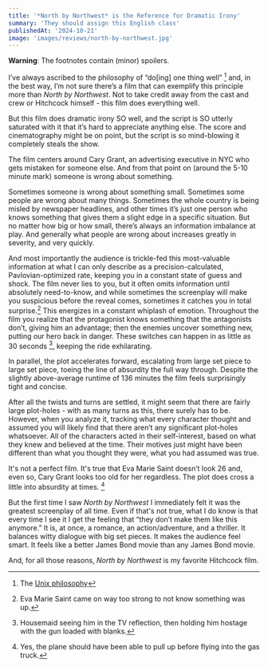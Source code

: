 ```yaml
---
title: '*North by Northwest* is the Reference for Dramatic Irony'
summary: 'They should assign this English class'
publishedAt: '2024-10-21'
image: 'images/reviews/north-by-northwest.jpg'
---
```

**Warning**: The footnotes contain (minor) spoilers.

I’ve always ascribed to the philosophy of “do[ing] one thing well” [^1] and, in the best way, I’m not sure there’s a film that can exemplify this principle more than *North by Northwest*.  Not to take credit away from the cast and crew or Hitchcock himself - this film does everything well.  

But this film does dramatic irony SO well, and the script is SO utterly saturated with it that it’s hard to appreciate anything else.  The score and cinematography might be on point, but the script is so mind-blowing it completely steals the show.

The film centers around Cary Grant, an advertising executive in NYC who gets mistaken for someone else.  And from that point on (around the 5-10 minute mark) someone is wrong about something.  

Sometimes someone is wrong about something small.  Sometimes some people are wrong about many things.  Sometimes the whole country is being misled by newspaper headlines, and other times it’s just one person who knows something that gives them a slight edge in a specific situation.  But no matter how big or how small, there’s always an information imbalance at play.  And generally what people are wrong about increases greatly in severity, and very quickly.  

And most importantly the audience is trickle-fed this most-valuable information at what I can only describe as a precision-calculated, Pavlovian-optimized rate, keeping you in a constant state of guess and shock.  The film never lies to you, but it often omits information until absolutely need-to-know, and while sometimes the screenplay will make you suspicious before the reveal comes, sometimes it catches you in total surprise.[^2]  This energizes in a constant whiplash of emotion.  Throughout the film you realize that the protagonist knows something that the antagonists don’t, giving him an advantage; then the enemies uncover something new, putting our hero back in danger.  These switches can happen in as little as 30 seconds [^3], keeping the ride exhilarating.

In parallel, the plot accelerates forward, escalating from large set piece to large set piece, toeing the line of absurdity the full way through.  Despite the slightly above-average runtime of 136 minutes the film feels surprisingly tight and concise.  

After all the twists and turns are settled, it might seem that there are fairly large plot-holes - with as many turns as this, there surely has to be.  However, when you analyze it, tracking what every character thought and assumed you will likely find that there aren’t any significant plot-holes whatsoever.  All of the characters acted in their self-interest, based on what they knew and believed at the time.  Their motives just might have been different than what you thought they were, what you had assumed was true.

It's not a perfect film.  It's true that Eva Marie Saint doesn’t look 26 and, even so, Cary Grant looks too old for her regardless.  The plot does cross a little into absurdity at times. [^4]

But the first time I saw *North by Northwest* I immediately felt it was the greatest screenplay of all time.  Even if that's not true, what I do know is that every time I see it I get the feeling that “they don’t make them like this anymore.”  It is, at once, a romance, an action/adventure, and a thriller.  It balances witty dialogue with big set pieces.  It makes the audience feel smart.  It feels like a better James Bond movie than any James Bond movie.

And, for all those reasons, *North by Northwest* is my favorite Hitchcock film.



[^1]: The [Unix philosophy](https://en.wikipedia.org/wiki/Unix_philosophy)

[^2]: Eva Marie Saint came on way too strong to not know something was up.

[^3]: Housemaid seeing him in the TV reflection, then holding him hostage with the gun loaded with blanks.

[^4]: Yes, the plane should have been able to pull up before flying into the gas truck.